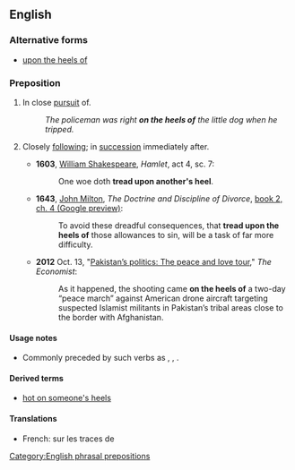 ==English==

===Alternative forms===
* [[upon the heels of]]

===Preposition===
{{en-prep|head=[[on]] [[the]] [[heels]] [[of]]}}

# {{context|idiomatic|lang=en|sometimes preceded by {{term|hot}}}} In close [[pursuit]] of.
#: ''The policeman was right '''on the heels of''' the little dog when he tripped.''
# {{context|idiomatic|lang=en}} Closely [[following]]; in [[succession]] immediately after.
#* '''1603''', [[w:William Shakespeare|William Shakespeare]], ''Hamlet'', act 4, sc. 7:
#*: One woe doth '''tread upon another's heel'''.
#* '''1643''', [[w:John Milton|John Milton]], ''The Doctrine and Discipline of Divorce'', [http://books.google.ca/books?id=dvVIAAAAIAAJ&pg=PA225&lpg=PA225&dq=%22tread+upon+the+heels+of%22+Milton&source=bl&ots=fxT_jXX47L&sig=m0vnwCNiuzXJQxQ5tTwVOcznzV4&hl=en&sa=X&ei=gJhxU-z3GsyqyAT6rYCQCw&ved=0CDUQ6AEwAw#v=onepage&q=%22tread%20upon%20the%20heels%20of%22%20Milton&f=false book 2, ch. 4 (Google preview)]:
#*: To avoid these dreadful consequences, that '''tread upon the heels of''' those allowances to sin, will be a task of far more difficulty.
#* '''2012''' Oct. 13, "[http://www.economist.com/node/21564596 Pakistan’s politics: The peace and love tour]," ''The Economist'':
#*: As it happened, the shooting came '''on the heels of''' a two-day “peace march” against American drone aircraft targeting suspected Islamist militants in Pakistan’s tribal areas close to the border with Afghanistan.

====Usage notes====
* Commonly preceded by such verbs as {{term|follow}}, {{term|tread}}, {{term|come}}. 

====Derived terms====
* [[hot on someone's heels]]

====Translations====
{{trans-top|in close pursuit of}}
* French: sur les traces de
{{trans-mid}}
{{trans-bottom}}

[[Category:English phrasal prepositions]]